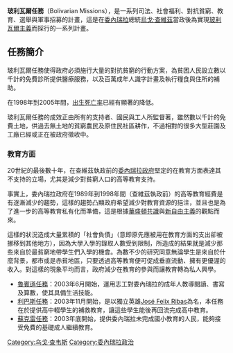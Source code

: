 {{Unreferenced|time=2022-02-15T10:29:25+00:00}}
{{Link style|time=2015-12-13T14:33:17+00:00}}
{{noteTA
|1=zh-hans:乌戈·查韦斯; zh-hant:烏戈·查韋斯; zh-tw:烏戈·查維茲;
|1=zh-hans:查韦斯; zh-hant:查韋斯; zh-tw:查維茲;
}}
'''玻利瓦爾任務'''（Bolivarian Missions），是一系列司法、社會福利、對抗貧窮、教育、選舉與軍事招募的計畫，這是在[[委內瑞拉|委內瑞拉]]總統[[烏戈·查維茲|烏戈·查維茲]]當政後為實現[[玻利瓦爾主義|玻利瓦爾主義]]而採行的一系列計畫。

==任務簡介==
玻利瓦爾任務使得政府必須施行大量的對抗貧窮的行動方案，為貧困人民設立數以千計的免費診所提供醫療服務，以及百萬成年人識字計畫及執行糧食與住所的補助。

在1998年到2005年間，[[出生死亡率|出生死亡率]]已經有顯著的降低。

玻利瓦爾任務的成效正由所有的支持者、國民與工人所監督著，雖然數以千計的免費土地，供過去無土地的貧窮農民及原住民社區耕作，不過相對的很多大型莊園及工廠已經或正在被政府徵收中。

===教育方面===
20世紀的最後數十年，在查維茲執政前的[[委內瑞拉政府|委內瑞拉政府]]堅定的在教育方面表達其不支持的立場，尤其是減少對貧窮人口的高等教育支持。

事實上，委內瑞拉政府在1989年到1998年間（查維茲執政前）的高等教育經費是有逐漸減少的趨勢，這樣的趨勢凸顯政府希望減少對教育資源的挹注，並且也是為了進一步的高等教育私有化而準備，這是根據[[華盛頓共識|華盛頓共識]]與[[新自由主義|新自由主義]]的觀點而來。

這樣的狀況造成大量累積的「社會負債」（意即原先應被用在教育方面的支出卻被挪移到其他地方），因為大學入學的錄取人數受到限制，所造成的結果就是減少那些來自於最貧窮地帶學生們入學的機會。為數不少的研究同意無論學生是來自於什麼背景，都市或是赤貧地區，只要透過高等教育便可促成垂直流動、擁有更優渥的收入。對這樣的現象平均而言，政府減少在教育的參與而讓教育轉為私人興學。

* [[魯賓遜任務|魯賓遜任務]]：2003年6月開始，運用志工對委內瑞拉的成年人教導閱讀、書寫及算數，使其具備生活技能。
* [[利巴斯任務|利巴斯任務]]：2003年11月開始，是以獨立英雄[[:en:José_Felix_Ribas|José Felix Ribas]]為名，本任務在於提供高中輟學生的補救教育，讓這些學生能後再回流完成高中教育。
* [[蘇克雷任務|蘇克雷任務]]：2003年底開始，提供委內瑞拉未完成國小教育的人民，能夠接受免費的基礎成人繼續教育。

[[Category:乌戈·查韦斯|Category:乌戈·查韦斯]]
[[Category:委內瑞拉政治|Category:委內瑞拉政治]]